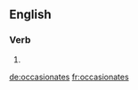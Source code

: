 ==English==

===Verb===
{{head|en|verb form}}

# {{en-third-person singular of|occasionate}}

[[de:occasionates]]
[[fr:occasionates]]